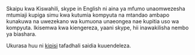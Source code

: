 Skaipu kwa Kiswahili, skype in English ni aina ya mfumo unaomwezesha mtumiaji kupiga simu kwa kutumia kompyuta na mtandao ambapo kunakuwa na uwezekano wa kumuona unaeongea nae kupitia uso wa kompyuta.
Ikisemwa kwa kiengereza, yaani skype, hii inawakilisha nembo ya biashara.

Ukurasa huu ni [[kipisi]] tafadhali saidia kuuendeleza.